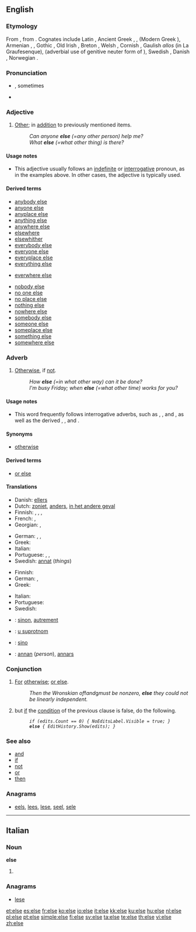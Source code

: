 {{also|Else}}
==English==

{{rank|stand|past|suppose|503|else|entered|none|river}}

===Etymology===
From {{etyl|ang}} {{term|elles|lang=ang}}, from {{proto|Indo-European|h₂elios|lang=en}}. Cognates include Latin {{term|alius|lang=la}}, Ancient Greek {{term|ἄλλος|lang=grc}}, {{grc-alt|αἶλος|dial=ark}}, (Modern Greek {{term|αλλιώς|lang=el}}), Armenian {{term|այլ||tr=ayl|lang=hy}}, {{proto|Celtic|al(i)yo|lang=}}, Gothic {{rfscript|Gothic}} {{term||aljis|lang=got}}, Old Irish {{term|aile|lang=sga}}, Breton {{term|eil|lang=br}}, Welsh {{term|all-|lang=cy}}, Cornish {{term|yl|lang=kw}}, Gaulish ''allos'' (in La Graufesenque), {{proto|Germanic|aljeso|lang=}} (adverbial use of genitive neuter form of {{proto|Germanic|aljo-|lang=}}), Swedish {{term|eljest|lang=sv}}, Danish {{term|ellers|lang=da}}, Norwegian {{term|ellers|lang=no}}.

===Pronunciation===
* {{a|RP|US}} {{IPA|/ɛls/}}, sometimes {{IPA|/ɛlts/}}
* {{audio|en-us-else.ogg|Audio (US)}}

===Adjective===
{{en-adj|-}}

# [[other|Other]]; in [[addition]] to previously mentioned items.
#: ''Can anyone '''else''' (=any other person) help me?''
#: ''What '''else''' (=what other thing) is there?''

====Usage notes====
* This adjective usually follows an [[indefinite]] or [[interrogative]] pronoun, as in the examples above. In other cases, the adjective {{term|other}} is typically used.

====Derived terms====
{{rel-top|Terms derived from the adjective ''else''}}
* [[anybody else]]
* [[anyone else]]
* [[anyplace else]]
* [[anything else]]
* [[anywhere else]]
* [[elsewhere]]
* [[elsewhither]]
* [[everybody else]]
* [[everyone else]]
* [[everyplace else]]
* [[everything else]]
{{rel-mid}}
* [[everwhere else]]
<!-- do not add "how else" here; "else" is an adverb in this expression-->
* [[nobody else]]
* [[no one else]]
* [[no place else]]
* [[nothing else]]
* [[nowhere else]]
* [[somebody else]]
* [[someone else]]
* [[someplace else]]
* [[something else]]
* [[somewhere else]]
<!-- do not add "what else", "when else", etc, here; "else" is an adverb in these expressions-->
{{rel-bottom}}

===Adverb===
{{en-adv|-}}

# [[otherwise|Otherwise]], if [[not]].
#: ''How '''else''' (=in what other way) can it be done?''
#: ''I'm busy Friday; when '''else''' (=what other time) works for you?''

====Usage notes====
* {{sense|otherwise}} This word frequently follows interrogative adverbs, such as {{term|how}}, {{term|why}}, and {{term|when}}, as well as the derived {{term|however}}, {{term|why ever}}, and {{term|whenever}}.

====Synonyms====
* [[otherwise]]

====Derived terms====
* [[or else]]

====Translations====
{{trans-top|word that implies any result with the exception of the one being referred to}}
* Danish: [[ellers]]
* Dutch: [[zoniet]], [[anders]], [[in het andere geval]]
* Finnish: {{t+|fi|muu}}, {{t+|fi|toinen}}, {{t+|fi|muuten}}, {{t-|fi|muutoin}}
* French: {{t+|fr|sinon}}, {{t+|fr|autrement}}
* Georgian: {{t|ka|სხვანაირად|tr=sxvanairad|sc=Geor|xs=Georgian}},  {{t|ka|სხვაგვარად|tr=sxvagvarad|sc=Geor|xs=Georgian}}
{{trans-mid}}
* German: {{t+|de|sonst}}, {{t+|de|anders}}, {{t-|de|andernfalls}}
* Greek: {{t+|el|αλλιώς||tr=alliós}}
* Italian: {{t+|it|altro}}
* Portuguese: {{t+|pt|se não}}, {{t+|pt|em vez de}}, {{t+|pt|além disso}}
* Swedish: [[annat]] (''things'')
{{trans-bottom}}

{{trans-top|statement in computing that indicates the result of a conditional statement (if) evaluating as false}}
* Finnish: {{t+|fi|muuten}}
* German: {{t-|de|else}}, {{t+|de|sonst}}
* Greek: {{t+|el|αλλιώς||tr=alliós}}
{{trans-mid}}
* Italian: {{t+|it|altrimenti}}
* Portuguese: {{t|pt|se não}}
* Swedish: {{t+|sv|annars}}
{{trans-bottom}}

{{checktrans-top}}
* {{ttbc|French}}: [[sinon]], [[autrement]]
* {{ttbc|Serbian}}: [[u suprotnom]]
* {{ttbc|Spanish}}: [[sino]]
* {{ttbc|Swedish}}: [[annan]] (''person''), [[annars]]
{{checktrans-bottom}}

===Conjunction===
{{en-conj}}

# [[for|For]] [[otherwise]]; [[or else]].
#: ''Then the Wronskian of ''f'' and ''g'' must be nonzero, '''else''' they could not be linearly independent.''
# {{computing|in many programming languages and [[pseudocode]]}} but [[if]] the [[condition]] of the previous {{term|if}} clause is false, do the following.
#: ''<tt>if (edits.Count == 0) { NoEditsLabel.Visible = true; }</tt>''
#: ''<tt>'''else''' { EditHistory.Show(edits); }</tt>''

===See also===
* [[and]]
* [[if]]
* [[not]]
* [[or]]
* [[then]]

===Anagrams===
* {{alphagram|eels}} [[eels#English|eels]], [[lees#English|lees]], [[lese#English|lese]], [[seel#English|seel]], [[sele#English|sele]]
----
==Italian==

===Noun===
'''else''' {{f}}

# {{plural of|[[elsa]]|lang=Italian}}

===Anagrams===
* {{alphagram|eels}} [[lese#Italian|lese]]
[[et:else]]
[[es:else]]
[[fr:else]]
[[ko:else]]
[[io:else]]
[[it:else]]
[[kk:else]]
[[ku:else]]
[[hu:else]]
[[nl:else]]
[[pl:else]]
[[pt:else]]
[[simple:else]]
[[fi:else]]
[[sv:else]]
[[ta:else]]
[[te:else]]
[[th:else]]
[[vi:else]]
[[zh:else]]